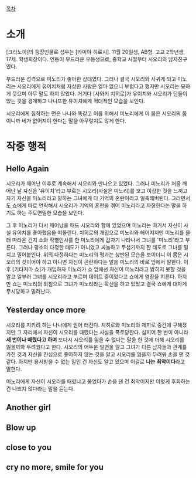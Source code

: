[[목차]]

= 소개 =

[크라노아]의 등장인물로 성우는 [카미야 히로시]. 11월 20일생, AB형. 고교 2학년생, 17세. 학생회장이다. 언동이 부드러운 우등생으로, 중학교 시절부터 시오리의 남자친구였다.

부드러운 성격으로 미노리가 좋아한 상대였다. 그러나 결국 시오리와 사귀게 되고 미노리는 시오리에게 유이치처럼 자상한 사람은 얼마 없으니 부럽다고 했지만 시오리는 묘하게 웃으며 아무 말도 하지 않았다. 거기다 [사와키 치히로]가 유이치와 시오리가 단둘이 있는 것을 경계하고 나나또한 유이치에게 적대적인 모습을 보인다.

시오리에게 집착하는 면은 나나와 똑같고 이를 위해서 미노리에게 이 몸은 시오리의 몸이니까 네가 없어져야 한다는 말을 아무렇지도 않게 한다.

= 작중 행적 =
== Hello Again ==

시오리가 깨어난 이후로 계속해서 시오리와 만나오고 있었다. 그러나 미노리가 처음 깨어난 날 자신을 '유이치'라고 부르는 시오리(사실은 미노리)를 보고 이상한 것을 느끼고 자기 자신을 미노리라고 말하는 그녀에게 다 기억의 혼란이라고 일축해버린다. 그러면서도 쇼에게 따로 연락해서 시오리가 기억의 혼란을 겪어 미노리라고 자칭한다는 말을 하기도 하는 주도면밀한 모습을 보인다.

그 후 미노리가 다시 깨어났을 때도 시오리와 함께 있었으며 미노리는 여기서 자신이 사실 유이치를 좋아했음을 떠올린다. 치히로의 개입으로 미노리와 헤어지지만 미노리를 몰래 따라온 건지 쇼와 작별인사를 한 미노리에게 갑자기 나타나서 그녀를 '미노리'라고 부른다. 그러나 평소의 다정한 태도가 아니었고 싸늘하고 무섭기까지 한 태도로 그녀를 밀치고 밀어붙인다. 위의 다정하다는 미노리의 평과는 상반된 모습을 보이더니 이 몸은 시오리의 것이어야 하고 아니면 자신이 곤란하다는 말을 미노리의 바로 앞에서 말한다. 이후 [키타지마 쇼]가 개입하자 미노리가 쇼 앞에선 자신이 미노리라고 밝히지 못할 것을 알고 일부러 그녀를 시오리라고 부르며 데이트 중이었다고 쇼에게 염장을 지른다. 하지만 쇼는 미노리의 외침으로 그녀가 미노리라는 확신을 하고 있었고 결국 쇼에게 대차게 무시당하고 밀려난다.

== Yesterday once more ==

시오리를 지키려 하는 나나에게 얻어 터진다. 치히로와 미노리의 제지로 중간에 구해졌지만 그 자리에서 자신이 시오리를 때렸다는 사실을 폭로당한다. 심지어 한 번이 아니라 '''세 번이나 때렸다고 하며''' 또다시 시오리를 잃을 수 없다는 말을 한 것에 더해 시오리를 잃을까봐 두려웠다고 한다. 시오리의 어두운 일면을 알고 그녀가 다른 남자들과 관계를 가진 것과 자신을 진심으로 좋아하지 않는 것을 알고 시오리를 잃을까 두려워 손을 댄 것 같다. 하지만 용서받을 수 없는 일인 건 자신도 알고 있으며 이걸로 '''나는 최악이다'''라고 말한다.

미노리에게 자신이 시오리를 때렸냐고 물었다가 손을 댄 건 최악이지만 이렇게 후회하는 건 나쁘지 않다라는 말을 듣는다.

== Another girl ==

== Blow up ==

== close to you ==

== cry no more, smile for you ==
